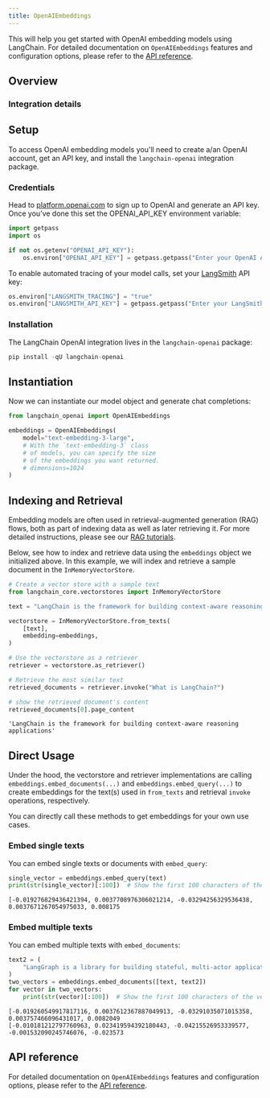 ```yaml
---
title: OpenAIEmbeddings
---
```


This will help you get started with OpenAI embedding models using LangChain. For detailed documentation on `OpenAIEmbeddings` features and configuration options, please refer to the [API reference](https://python.langchain.com/api_reference/openai/embeddings/langchain_openai.embeddings.base.OpenAIEmbeddings.html).

## Overview

### Integration details

<ItemTable category="text_embedding" item="OpenAI" />

## Setup

To access OpenAI embedding models you'll need to create a/an OpenAI account, get an API key, and install the `langchain-openai` integration package.

### Credentials

Head to [platform.openai.com](https://platform.openai.com) to sign up to OpenAI and generate an API key. Once you’ve done this set the OPENAI_API_KEY environment variable:

```python
import getpass
import os

if not os.getenv("OPENAI_API_KEY"):
    os.environ["OPENAI_API_KEY"] = getpass.getpass("Enter your OpenAI API key: ")
```

To enable automated tracing of your model calls, set your [LangSmith](https://docs.smith.langchain.com/) API key:

```python
os.environ["LANGSMITH_TRACING"] = "true"
os.environ["LANGSMITH_API_KEY"] = getpass.getpass("Enter your LangSmith API key: ")
```

### Installation

The LangChain OpenAI integration lives in the `langchain-openai` package:

```python
pip install -qU langchain-openai
```

## Instantiation

Now we can instantiate our model object and generate chat completions:

```python
from langchain_openai import OpenAIEmbeddings

embeddings = OpenAIEmbeddings(
    model="text-embedding-3-large",
    # With the `text-embedding-3` class
    # of models, you can specify the size
    # of the embeddings you want returned.
    # dimensions=1024
)
```

## Indexing and Retrieval

Embedding models are often used in retrieval-augmented generation (RAG) flows, both as part of indexing data as well as later retrieving it. For more detailed instructions, please see our [RAG tutorials](/oss/langchain/rag).

Below, see how to index and retrieve data using the `embeddings` object we initialized above. In this example, we will index and retrieve a sample document in the `InMemoryVectorStore`.

```python
# Create a vector store with a sample text
from langchain_core.vectorstores import InMemoryVectorStore

text = "LangChain is the framework for building context-aware reasoning applications"

vectorstore = InMemoryVectorStore.from_texts(
    [text],
    embedding=embeddings,
)

# Use the vectorstore as a retriever
retriever = vectorstore.as_retriever()

# Retrieve the most similar text
retrieved_documents = retriever.invoke("What is LangChain?")

# show the retrieved document's content
retrieved_documents[0].page_content
```

```output
'LangChain is the framework for building context-aware reasoning applications'
```

## Direct Usage

Under the hood, the vectorstore and retriever implementations are calling `embeddings.embed_documents(...)` and `embeddings.embed_query(...)` to create embeddings for the text(s) used in `from_texts` and retrieval `invoke` operations, respectively.

You can directly call these methods to get embeddings for your own use cases.

### Embed single texts

You can embed single texts or documents with `embed_query`:

```python
single_vector = embeddings.embed_query(text)
print(str(single_vector)[:100])  # Show the first 100 characters of the vector
```

```output
[-0.019276829436421394, 0.0037708976306021214, -0.03294256329536438, 0.0037671267054975033, 0.008175
```

### Embed multiple texts

You can embed multiple texts with `embed_documents`:

```python
text2 = (
    "LangGraph is a library for building stateful, multi-actor applications with LLMs"
)
two_vectors = embeddings.embed_documents([text, text2])
for vector in two_vectors:
    print(str(vector)[:100])  # Show the first 100 characters of the vector
```

```output
[-0.019260549917817116, 0.0037612367887049913, -0.03291035071015358, 0.003757466096431017, 0.0082049
[-0.010181212797760963, 0.023419594392180443, -0.04215526953339577, -0.001532090245746076, -0.023573
```

## API reference

For detailed documentation on `OpenAIEmbeddings` features and configuration options, please refer to the [API reference](https://python.langchain.com/api_reference/openai/embeddings/langchain_openai.embeddings.base.OpenAIEmbeddings.html).
